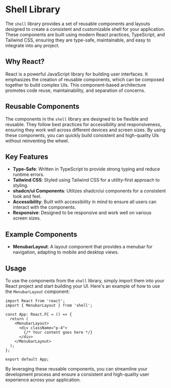 
<Meta title="Shell/Understanding the Shell Library" />

# Shell Library

The `shell` library provides a set of reusable components and layouts designed to create a consistent and customizable shell for your application. These components are built using modern React practices, TypeScript, and Tailwind CSS, ensuring they are type-safe, maintainable, and easy to integrate into any project.

## Why React?

React is a powerful JavaScript library for building user interfaces. It emphasizes the creation of reusable components, which can be composed together to build complex UIs. This component-based architecture promotes code reuse, maintainability, and separation of concerns.

## Reusable Components

The components in the `shell` library are designed to be flexible and reusable. They follow best practices for accessibility and responsiveness, ensuring they work well across different devices and screen sizes. By using these components, you can quickly build consistent and high-quality UIs without reinventing the wheel.

## Key Features

- **Type-Safe**: Written in TypeScript to provide strong typing and reduce runtime errors.
- **Tailwind CSS**: Styled using Tailwind CSS for a utility-first approach to styling.
- **shadcn/ui Components**: Utilizes shadcn/ui components for a consistent look and feel.
- **Accessibility**: Built with accessibility in mind to ensure all users can interact with the components.
- **Responsive**: Designed to be responsive and work well on various screen sizes.

## Example Components

- **MenubarLayout**: A layout component that provides a menubar for navigation, adapting to mobile and desktop views.

## Usage

To use the components from the `shell` library, simply import them into your React project and start building your UI. Here's an example of how to use the `MenubarLayout` component:

```tsx
import React from 'react';
import { MenubarLayout } from 'shell';

const App: React.FC = () => {
  return (
    <MenubarLayout>
      <div className="p-4">
        {/* Your content goes here */}
      </div>
    </MenubarLayout>
  );
};

export default App;
```

By leveraging these reusable components, you can streamline your development process and ensure a consistent and high-quality user experience across your application.
